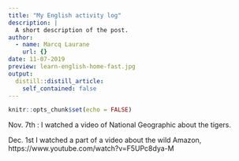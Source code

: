 ```yaml
---
title: "My English activity log"
description: |
  A short description of the post.
author:
  - name: Marcq Laurane
    url: {}
date: 11-07-2019
preview: learn-english-home-fast.jpg
output:
  distill::distill_article:
    self_contained: false
---
```


```r
knitr::opts_chunk$set(echo = FALSE)
```

Nov. 7th  : I watched a video of National Geographic about the tigers.

Dec. 1st  I watched a part of a video about the wild Amazon, https://www.youtube.com/watch?v=F5UPc8dya-M 
